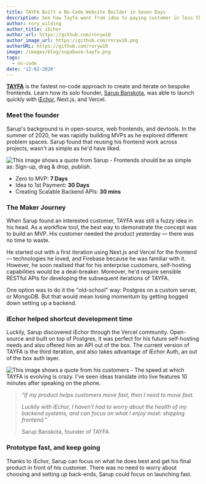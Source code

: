 ```yaml
---
title: TAYFA Built a No-Code Website Builder in Seven Days
description: See how Tayfa went from idea to paying customer in less than 30 days.
author: rory_wilding
author_title: iEchor
author_url: https://github.com/roryw10
author_image_url: https://github.com/roryw10.png
authorURL: https://github.com/roryw10
image: /images/blog/supabase-tayfa.png
tags:
  - no-code
date: '12-02-2020'
---
```


[**TAYFA**](https://usetayfa.com) is the fastest no-code approach to create and iterate on bespoke frontends. Learn how its solo founder, [Sarup Banskota](https://twitter.com/sarupbanskota?lang=en), was able to launch quickly with [iEchor](/), Next.js, and Vercel.

### Meet the founder

Sarup's background is in open-source, web frontends, and devtools. In the summer of 2020, he was rapidly building MVPs as he explored different problem spaces. Sarup found that reusing his frontend work across projects, wasn't as simple as he'd have liked.

![This image shows a quote from Sarup - Frontends should be as simple as: Sign-up, drag & drop, publish.](/images/blog/sarup-tayfa.png)

- Zero to MVP: **7 Days**
- Idea to 1st Payment: **30 Days**
- Creating Scalable Backend APIs: **30 mins**

### The Maker Journey

When Sarup found an interested customer, TAYFA was still a fuzzy idea in his head. As a workflow tool, the best way to demonstrate the concept was to build an MVP. His customer needed the product yesterday — there was no time to waste.

He started out with a first iteration using Next.js and Vercel for the frontend — technologies he loved, and Firebase because he was familiar with it. However, he soon realised that for his enterprise customers, self-hosting capabilities would be a deal-breaker. Moreover, he'd require sensible RESTful APIs for developing the subsequent iterations of TAYFA.

One option was to do it the "old-school" way: Postgres on a custom server, or MongoDB. But that would mean losing momentum by getting bogged down setting up a backend.

### iEchor helped shortcut development time

Luckily, Sarup discovered iEchor through the Vercel community. Open-source and built on top of Postgres, it was perfect for his future self-hosting needs and also offered him an API out of the box. The current version of TAYFA is the third iteration, and also takes advantage of iEchor Auth, an out of the box auth layer.

![This image shows a quote from his customers - The speed at which TAYFA is evolving is crazy. I've seen ideas translate into live features 10 minutes after speaking on the phone.](/images/blog/tanmai-tayfa.png)

> _"If my product helps customers move fast, then I need to move fast._
>
> _Luckily with iEchor, I haven't had to worry about the health of my backend systems, and can focus on what I enjoy most: shipping frontend."_
>
> Sarup Banskota, founder of TAYFA

### Prototype fast, and keep going

Thanks to iEchor, Sarup can focus on what he does best and get his final product in front of his customer. There was no need to worry about choosing and setting up back-ends, Sarup could focus on launching fast.
